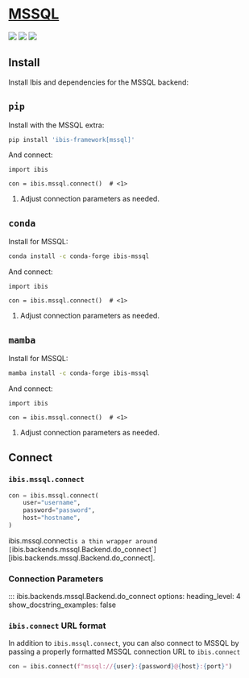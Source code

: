 # [MSSQL](https://www.microsoft.com/sql-server)

![](https://img.shields.io/badge/memtables-fallback-yellow?style=flat-square) ![](https://img.shields.io/badge/inputs-MSSQL tables-blue?style=flat-square) ![](https://img.shields.io/badge/outputs-MSSQL tables | CSV | pandas | Parquet | PyArrow-orange?style=flat-square)

## Install

Install Ibis and dependencies for the MSSQL backend:

::: {.panel-tabset}

## `pip`

Install with the MSSQL extra:

```.bash
pip install 'ibis-framework[mssql]'
```

And connect:

```.python
import ibis

con = ibis.mssql.connect()  # <1>
```

1. Adjust connection parameters as needed.

## `conda`

Install for MSSQL:

```.bash
conda install -c conda-forge ibis-mssql
```

And connect:

```.python
import ibis

con = ibis.mssql.connect()  # <1>
```

1. Adjust connection parameters as needed.

## `mamba`

Install for MSSQL:

```.bash
mamba install -c conda-forge ibis-mssql
```

And connect:

```.python
import ibis

con = ibis.mssql.connect()  # <1>
```

1. Adjust connection parameters as needed.

:::


## Connect

### `ibis.mssql.connect`

```python
con = ibis.mssql.connect(
    user="username",
    password="password",
    host="hostname",
)
```

::: {.callout-note}
ibis.mssql.connect` is a thin wrapper around [`ibis.backends.mssql.Backend.do_connect`][ibis.backends.mssql.Backend.do_connect].
:::

### Connection Parameters

<!-- prettier-ignore-start -->
::: ibis.backends.mssql.Backend.do_connect
    options:
      heading_level: 4
      show_docstring_examples: false
<!-- prettier-ignore-end -->

### `ibis.connect` URL format

In addition to `ibis.mssql.connect`, you can also connect to MSSQL by
passing a properly formatted MSSQL connection URL to `ibis.connect`

```python
con = ibis.connect(f"mssql://{user}:{password}@{host}:{port}")
```
